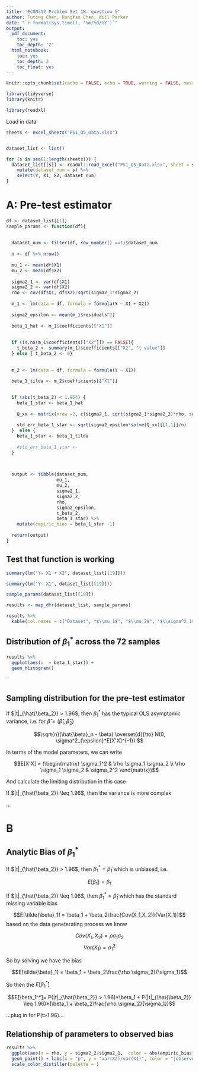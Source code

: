 ```yaml
---
title: 'ECON312 Problem Set 1B: question 5'
author: Futing Chen, Hongfan Chen, Will Parker
date: "`r format(Sys.time(), '%m/%d/%Y')`"
output:
  pdf_document:
    toc: yes
    toc_depth: '2'
  html_notebook:
    toc: yes
    toc_depth: 2
    toc_float: yes
---
```



```r
knitr::opts_chunk$set(cache = FALSE, echo = TRUE, warning = FALSE, message = FALSE)
```

```r
library(tidyverse)
library(knitr)

library(readxl)
```


Load in data
```r
sheets <- excel_sheets("PS1_Q5_Data.xlsx")


dataset_list <- list()

for (s in seq(1:length(sheets))) {
  dataset_list[[s]] <- readxl::read_excel("PS1_Q5_Data.xlsx", sheet = s) %>%
    mutate(dataset_num = s) %>%
    select(Y, X1, X2, dataset_num)
}
```



# A: Pre-test estimator
```r

df <- dataset_list[[1]]
sample_params <- function(df){
  
  
  dataset_num <- filter(df, row_number() ==1)$dataset_num
  
  n <- df %>% nrow()
  
  mu_1 <- mean(df$X1)
  mu_2 <- mean(df$X2)
  
  sigma2_1 <- var(df$X1)
  sigma2_2 <- var(df$X2)
  rho <- cov(df$X1, df$X2)/sqrt(sigma2_1*sigma2_2)
  
  m_1 <- lm(data = df, formula = formula(Y ~ X1 + X2))
  
  sigma2_epsilon <- mean(m_1$residuals^2)
  
  beta_1_hat <- m_1$coefficients[["X1"]]
  
  
  if (is.na(m_1$coefficients[["X2"]]) == FALSE){
    t_beta_2 <- summary(m_1)$coefficients[["X2", "t value"]]
  } else { t_beta_2 <- 0}
  
  
  m_2 <- lm(data = df, formula = formula(Y ~ X1))
  
  beta_1_tilda <- m_2$coefficients[["X1"]]

  
  if (abs(t_beta_2) < 1.964) {
    beta_1_star <- beta_1_hat
    
    Q_xx <- matrix(nrow =2, c(sigma2_1, sqrt(sigma2_1*sigma2_2)*rho, sqrt(sigma2_1*sigma2_2)*rho, sigma2_2))
      
    std_err_beta_1_star <- sqrt(sigma2_epsilon*solve(Q_xx)[[1,1]]/n)
  }  else {
    beta_1_star <- beta_1_tilda
    
    #std_err_beta_1_star <-
  }
  

  
  output <- tibble(dataset_num, 
                   mu_1,
                   mu_2,
                   sigma2_1,
                   sigma2_2,
                   rho,
                   sigma2_epsilon,
                   t_beta_2,
                   beta_1_star) %>% 
    mutate(empiric_bias = beta_1_star -1)
  
  return(output)
}


```


## Test that function is working
```r
summary(lm("Y~ X1 + X2", dataset_list[[19]]))
```


```r
summary(lm("Y~ X1", dataset_list[[19]]))
```

```r
sample_params(dataset_list[[19]])
```


```r
results <- map_dfr(dataset_list, sample_params)

results %>%
  kable(col.names = c("Dataset", "$\\mu_1$", "$\\mu_2$", "$\\sigma^2_1$", "$\\sigma_2^2$", "$\\rho$", "$\\sigma_{e}^2$", "$t_{\\beta_2}$", "$\\beta_1*$", "empiric bias"), digits = 2)
```



## Distribution of $\beta_1^*$ across the 72 samples
```r
results %>%
  ggplot(aes(x  = beta_1_star)) +
  geom_histogram()
```


`

## Sampling distribution for the pre-test estimator

If $|t|_{\hat{\beta_2}} > 1.96$, then $\beta_1^*$ has the typical OLS asymptomic variance, i.e. for $\hat{\beta} = (\hat{\beta}_1, \hat{\beta}_2)$

$$\sqrt{n}(\hat{\beta}_n - \beta) \overset{d}{\to} N(0, \sigma^2_{\epsilon}*E[X'X]^{-1}) $$

In terms of the model parameters, we can write

$$E[X'X] = (\begin{matrix}
 \sigma_1^2 & \rho \sigma_1 \sigma_2 \\ \rho \sigma_1 \sigma_2 & \sigma_2^2
\end{matrix})$$

And calculate the limiting distribution in this case

If $|t|_{\hat{\beta_2}} \leq 1.96$, then the variance is more complex

...




# B

## Analytic Bias of $\beta_1^*$

If $|t|_{\hat{\beta_2}} > 1.96$, then $\beta_1^* = \hat{\beta}_1$ which is unbiased, i.e.

$$E[\hat{\beta}_1] = \beta_1$$

If $|t|_{\hat{\beta_2}} \leq 1.96$, then $\beta_1^* = \tilde{\beta}_1$ which has the standard missing variable bias

$$E[\tilde{\beta}_1] = \beta_1 + \beta_2\frac{Cov(X_1,X_2)}{Var(X_1)}$$
based on the data geneterating process we know

$$ Cov(X_1,X_2)= \rho\sigma_1 \sigma_2$$
$$Var(X_1) = \sigma_1^2$$

So by solving we have the bias

$$E[\tilde{\beta}_1] = \beta_1 + \beta_2\frac{\rho \sigma_2}{\sigma_1}$$

So then the $E[\beta_1^*]$

$$E[\beta_1^*]= P(|t|_{\hat{\beta_2}} > 1.96)*\beta_1 + P(|t|_{\hat{\beta_2}} \leq 1.96)*(\beta_1 + \beta_2\frac{\rho \sigma_2}{\sigma_1})$$

...plug in for P(t>1.96)...


## Relationship of parameters to observed bias
```r

results %>%
  ggplot(aes(x = rho, y = sigma2_2/sigma2_1,  color = abs(empiric_bias))) + 
  geom_point() + labs(x = "p", y = "var(X2)/var(X1)", color = "|observed bias in beta1|") +
  scale_color_distiller(palette = )
```


